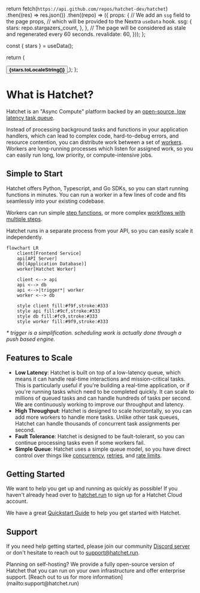 
  return fetch(`https://api.github.com/repos/hatchet-dev/hatchet`)
    .then((res) => res.json())
    .then((repo) => ({
      props: {
        // We add an `ssg` field to the page props,
        // which will be provided to the Nextra `useData` hook.
        ssg: {
          stars: repo.stargazers_count,
        },
      },
      // The page will be considered as stale and regenerated every 60 seconds.
      revalidate: 60,
    }));
};

  const { stars } = useData();

return (

<a href="https://github.com/hatchet-dev/hatchet" target="_blank">
  <Button variant="outline">
    <BiLogoGithub className="mr-2 w-6 h-6" />
    <strong className="ml-2">{stars.toLocaleString()}</strong>
  </Button>
</a>
); };

# What is Hatchet?

Hatchet is an "Async Compute" platform backed by an [open-source, low latency task queue](https://github.com/hatchet-dev/hatchet).

Instead of processing background tasks and functions in your application handlers, which can lead to complex code, hard-to-debug errors, and resource contention, you can distribute work between a set of [workers](./foundations_workers.mdx). Workers are long-running processes which listen for assigned work, so you can easily run long, low priority, or compute-intensive jobs.

<div className="mt-4">
  <Stars />
</div>

## Simple to Start

Hatchet offers Python, Typescript, and Go SDKs, so you can start running functions in minutes. You can run a worker in a few lines of code and fits seamlessly into your existing codebase.

Workers can run simple [step functions](./foundations_steps.mdx), or more complex [workflows with multiple steps](./foundations_workflows.mdx).

Hatchet runs in a separate process from your API, so you can easily scale it independently.

```mermaid
flowchart LR
    client[Frontend Service]
    api[API Server]
    db[(Application Database)]
    worker[Hatchet Worker]

    client <--> api
    api <--> db
    api <-->|trigger*| worker
    worker <--> db

    style client fill:#f9f,stroke:#333
    style api fill:#9cf,stroke:#333
    style db fill:#fc9,stroke:#333
    style worker fill:#9f9,stroke:#333
```

_\* trigger is a simplification. scheduling work is actually done through a push based engine._

## Features to Scale

- **Low Latency**: Hatchet is built on top of a low-latency queue, which means it can handle real-time interactions and mission-critical tasks. This is particularly useful if you're building a real-time application, or if you're running tasks which need to be completed quickly. It can scale to millions of queued tasks and can handle hundreds of tasks per second. We are continuously working to improve our throughput and latency.
- **High Throughput**: Hatchet is designed to scale horizontally, so you can add more workers to handle more tasks. Unlike other task queues, Hatchet can handle thousands of concurrent task assignments per second.
- **Fault Tolerance**: Hatchet is designed to be fault-tolerant, so you can continue processing tasks even if some workers fail.
- **Simple Queue**: Hatchet uses a simple queue model, so you have direct control over things like [concurrency](./queue_concurrency/index.mdx), [retries](./errors_retry-policies.mdx), and [rate limits](./rate_limits.mdx).

## Getting Started

We want to help you get up and running as quickly as possible! If you haven't already head over to [hatchet.run](https://hatchet.run) to sign up for a Hatchet Cloud account.

We have a great [Quickstart Guide](./quickstart_cloud.mdx) to help you get started with Hatchet.

## Support

If you need help getting started, please join our community [Discord server](https://discord.gg/hatchet) or don't hesitate to reach out to [support@hatchet.run](mailto:support@hatchet.run).

<Callout type="info">
  <p>
    Planning on self-hosting? We provide a fully open-source version of Hatchet
    that you can run on your own infrastructure and offer enterprise support.
    [Reach out to us for more information](mailto:support@hatchet.run)
  </p>
</Callout>
